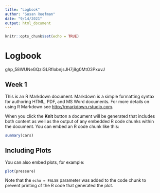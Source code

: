```yaml
---
title: "Logbook"
author: "Susan Reefman"
date: "9/14/2021"
output: html_document
---
```


```r
knitr::opts_chunk$set(echo = TRUE)
```

# Logbook

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

## Week 1


This is an R Markdown document. Markdown is a simple formatting syntax for authoring HTML, PDF, and MS Word documents. For more details on using R Markdown see <http://rmarkdown.rstudio.com>.

When you click the **Knit** button a document will be generated that includes both content as well as the output of any embedded R code chunks within the document. You can embed an R code chunk like this:

```r
summary(cars)
```

## Including Plots

You can also embed plots, for example:

```r
plot(pressure)
```

Note that the `echo = FALSE` parameter was added to the code chunk to prevent printing of the R code that generated the plot.
